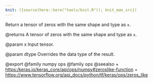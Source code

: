 ```yaml
---
knit: ({source(here::here("tools/knit.R")); knit_man_src})
---
```

Return a tensor of zeros with the same shape and type as `x`.

@returns
    A tensor of zeros with the same shape and type as `x`.

@param x
Input tensor.

@param dtype
Overrides the data type of the result.

@export
@family numpy ops
@family ops
@seealso
+ <https:/keras.io/keras_core/api/ops/numpy#zeroslike-function>
+ <https://www.tensorflow.org/api_docs/python/tf/keras/ops/zeros_like>

